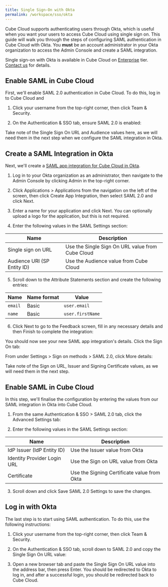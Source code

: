 ```yaml
---
title: Single Sign-On with Okta
permalink: /workspace/sso/okta
---
```


Cube Cloud supports authenticating users through Okta, which is useful when you
want your users to access Cube Cloud using single sign on. This guide will walk
you through the steps of configuring SAML authentication in Cube Cloud with
Okta. You **must** be an account administrator in your Okta organization to
access the Admin Console and create a SAML integration.

<SuccessBox>

Single sign-on with Okta is available in Cube Cloud on
[Enterprise](https://cube.dev/pricing) tier.
[Contact us](https://cube.dev/contact) for details.

</SuccessBox>

## Enable SAML in Cube Cloud

First, we'll enable SAML 2.0 authentication in Cube Cloud. To do this, log in to
Cube Cloud and

1. Click your username from the top-right corner, then click <Btn>Team &
   Security</Btn>.

2. On the <Btn>Authentication & SSO</Btn> tab, ensure <Btn>SAML 2.0</Btn> is
   enabled:

<Screenshot
  alt="Cube Cloud Team Authentication and SSO tab"
  src="https://ucarecdn.com/f5ff1413-f37c-4476-afcc-0ff29e87e80a/"
/>

Take note of the <Btn>Single Sign On URL</Btn> and <Btn>Audience</Btn> values
here, as we will need them in the next step when we configure the SAML
integration in Okta.

## Create a SAML Integration in Okta

Next, we'll create a [SAML app integration for Cube Cloud in
Okta][okta-docs-create-saml-app].

1. Log in to your Okta organization as an administrator, then navigate to the
   Admin Console by clicking <Btn>Admin</Btn> in the top-right corner.

2. Click <Btn>Applications > Applications</Btn> from the navigation on the left
   of the screen, then click <Btn>Create App Integration</Btn>, then
   select&nbsp;<Btn>SAML 2.0</Btn> and click <Btn>Next</Btn>.

<Screenshot src="https://ucarecdn.com/16c9a49c-727f-46de-aa06-9534f92d3104/" />

3. Enter a name for your application and click <Btn>Next</Btn>. You can
   optionally upload a logo for the application, but this is not required.

<Screenshot src="https://ucarecdn.com/693fa44c-fb78-4eda-a25f-fa645f9679e4/" />

4. Enter the following values in the <Btn>SAML Settings</Btn> section:

| Name                        | Description                                                 |
| --------------------------- | ----------------------------------------------------------- |
| Single sign on URL          | Use the <Btn>Single Sign On URL</Btn> value from Cube Cloud |
| Audience URI (SP Entity ID) | Use the <Btn>Audience</Btn> value from Cube Cloud           |

<Screenshot src="https://ucarecdn.com/f7e49547-e0ad-4fa3-902b-536e5926a0bc/" />

5. Scroll down to the <Btn>Attribute Statements</Btn> section and create the
   following entries:

| Name    | Name format | Value            |
| ------- | ----------- | ---------------- |
| `email` | Basic       | `user.email`     |
| `name`  | Basic       | `user.firstName` |

<Screenshot src="https://ucarecdn.com/413cc680-68fc-46ac-9124-caed1f61df2f/" />

6. Click <Btn>Next</Btn> to go to the <Btn>Feedback</Btn> screen, fill in any
   necessary details and then <Btn>Finish</Btn> to complete the integration:

<Screenshot src="https://ucarecdn.com/a6ec09dc-0cd6-46e6-991b-3e158a44ffa4/" />

You should now see your new SAML app integration's details. Click the <Btn>Sign
On</Btn> tab:

<Screenshot src="https://ucarecdn.com/4d262685-4271-4390-b1ea-950df1a107ac/" />

From under <Btn>Settings > Sign on methods > SAML 2.0</Btn>, click <Btn>More
details</Btn>:

<Screenshot src="https://ucarecdn.com/07ed09df-0e14-4f59-9f03-1d880f0f9ddb/" />

Take note of the <Btn>Sign on URL</Btn>, <Btn>Issuer</Btn> and <Btn>Signing
Certificate</Btn> values, as we will need them in the next step.

## Enable SAML in Cube Cloud

In this step, we'll finalise the configuration by entering the values from our
SAML integration in Okta into Cube Cloud.

1. From the same <Btn>Authentication & SSO > SAML 2.0</Btn> tab, click the
   <Btn>Advanced Settings</Btn> tab:

<Screenshot src="https://ucarecdn.com/5359c52e-69c1-45fa-baf2-d3bb07d72634/" />

2. Enter the following values in the <Btn>SAML Settings</Btn> section:

| Name                        | Description                                            |
| --------------------------- | ------------------------------------------------------ |
| IdP Issuer (IdP Entity ID)  | Use the <Btn>Issuer</Btn> value from Okta              |
| Identity Provider Login URL | Use the <Btn>Sign on URL</Btn> value from Okta         |
| Certificate                 | Use the <Btn>Signing Certificate</Btn> value from Okta |

3. Scroll down and click <Btn>Save SAML 2.0 Settings</Btn> to save the changes.

## Log in with Okta

The last step is to start using SAML authentication. To do this, use the
following instructions:

1. Click your username from the top-right corner, then click <Btn>Team &
   Security</Btn>.

2. On the <Btn>Authentication & SSO</Btn> tab, scroll down to <Btn>SAML
   2.0</Btn> and copy the <Btn>Single Sign On URL</Btn> value:

<Screenshot
  alt="Cube Cloud Team Authentication and SSO tab"
  src="https://ucarecdn.com/f5ff1413-f37c-4476-afcc-0ff29e87e80a/"
  highlight="inset(54% 3% 39% 3% round 10px)"
/>

3. Open a new browser tab and paste the <Btn>Single Sign On URL</Btn> value into
   the address bar, then press <Btn>Enter</Btn>. You should be redirected to
   Okta to log in, and after a successful login, you should be redirected back
   to Cube Cloud.

[okta-docs-create-saml-app]:
  https://help.okta.com/en-us/Content/Topics/Apps/Apps_App_Integration_Wizard_SAML.htm
